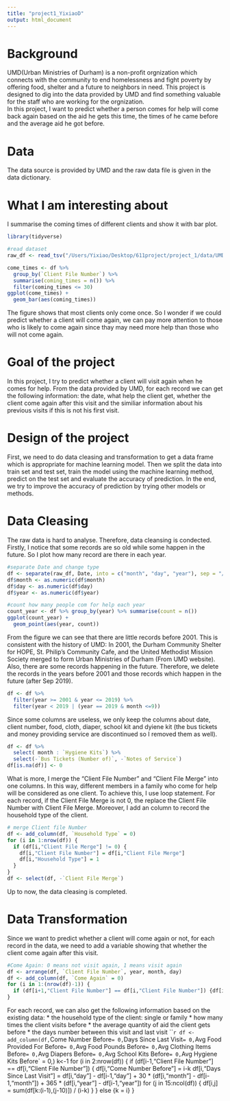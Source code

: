 ```yaml
---
title: "project1_YixiaoD"
output: html_document
---
```

# Background
UMD(Urban Ministries of Durham) is a non-profit orgnization which connects with the community to end homelessness and fight poverty by offering food, shelter and a future to neighbors in need. This project is designed to dig into the data provided by UMD and find something valuable for the staff who are working for the orgnization.  
In this project, I want to predict whether a person comes for help will come back again based on the aid he gets this time, the times of he came before and the average aid he got before. 

# Data
The data source is provided by UMD and the raw data file is given in the data dictionary.

# What I am interesting about
I summarise the coming times of different clients and show it with bar plot.
```r
library(tidyverse)

#read dataset
raw_df <- read_tsv("/Users/Yixiao/Desktop/611project/project_1/data/UMD_Services_Provided_20190719.tsv")
```
```r
come_times <- df %>%
  group_by(`Client File Number`) %>%
  summarise(coming_times = n()) %>%
  filter(coming_times <= 30)
ggplot(come_times) +
  geom_bar(aes(coming_times)) 
```

The figure shows that most clients only come once. So I wonder if we could predict whether a client will come again, we can pay more attention to those who is likely to come again since thay may need more help than those who will not come again.

# Goal of the project
In this project, I try to predict whether a client will visit again when he comes for help. From the data provided by UMD, for each record we can get the following information: the date, what help the client get, whether the client come again after this visit and the similiar information about his previous visits if this is not his first visit. 

# Design of the project
First, we need to do data cleasing and transformation to get a data frame which is appropriate for machine learning model. Then we split the data into train set and test set, train the model using the machine learning method, predict on the test set and evaluate the accuracy of prediction. In the end, we try to improve the accuracy of prediction by trying other models or methods.

# Data Cleasing
The raw data is hard to analyse. Therefore, data cleansing is condected.
Firstly, I notice that some records are so old while some happen in the future. So I plot how many record are there in each year.
```r
#separate Date and change type
df <- separate(raw_df, Date, into = c("month", "day", "year"), sep = "/")
df$month <- as.numeric(df$month)
df$day <- as.numeric(df$day)
df$year <- as.numeric(df$year)

#count how many people com for help each year
count_year <- df %>% group_by(year) %>% summarise(count = n())
ggplot(count_year) +
  geom_point(aes(year, count))
```

From the figure we can see that there are little records before 2001. This is consistent with the history of UMD: In 2001, the Durham Community Shelter for HOPE, St. Philip’s Community Cafe, and the United Methodist Mission Society merged to form Urban Ministries of Durham (From UMD website). Also, there are some records happening in the future.
Therefore, we delete the records in the years before 2001 and those records which happen in the future (after Sep 2019).
```r
df <- df %>%
  filter(year >= 2001 & year <= 2019) %>%
  filter(year < 2019 | (year == 2019 & month <=9))
```

Since some columns are useless, we only keep the columns about date, client number, food, cloth, diaper, school kit and dyiene kit (the bus tickets and money providing service are discontinued so I removed them as well).
```r
df <- df %>%
  select( month : `Hygiene Kits`) %>%
  select(-`Bus Tickets (Number of)`, -`Notes of Service`)
df[is.na(df)] <- 0
```

What is more, I merge the "Client File Number" and "Client File Merge" into one columns. In this way, different members in a family who come for help will be considered as one client. To achieve this, I use loop statement. For each record, if the Client File Merge is not 0, the replace the Client File Number with Client File Merge. Moreover, I add an column to record the household type of the client.
```r
# merge Client file Number
df <- add_column(df, `Household Type` = 0)
for (i in 1:nrow(df)) {
  if (df[i,"Client File Merge"] != 0) {
    df[i,"Client File Number"] = df[i,"Client File Merge"]
    df[i,"Household Type"] = 1
  }
}
df <- select(df, -`Client File Merge`)
```

Up to now, the data cleasing is completed.

# Data Transformation
Since we want to predict whether a client will come again or not, for each record in the data, we need to add a variable showing that whether the client come again after this visit.
```r
#Come Again: 0 means not visit again, 1 means visit again
df <- arrange(df, `Client File Number`, year, month, day)
df <- add_column(df, `Come Again` = 0)
for (i in 1:(nrow(df)-1)) {
  if (df[i+1,"Client File Number"] == df[i,"Client File Number"]) {df[i,"Come Again"] = 1}
}
```
For each record, we can also get the following information based on the existing data:
* the household type of the client: single or family
* how many times the client visits before
* the average quantity of aid the client gets before
* the days number between this visit and last visit
```r
df <- add_column(df,`Come Number Before` = 0, 
                 `Days Since Last Visit` = 0,
                 `Avg Food Provided For Before` = 0, 
                 `Avg Food Pounds Before` = 0,
                 `Avg Clothing Items Before` = 0,
                 `Avg Diapers Before` = 0,
                 `Avg School Kits Before` = 0,
                 `Avg Hygiene Kits Before` = 0,)
k<-1
for (i in 2:nrow(df)) {
  if (df[i-1,"Client File Number"] == df[i,"Client File Number"]) {
    df[i,"Come Number Before"] = i-k
    df[i,"Days Since Last Visit"] = df[i,"day"] - df[i-1,"day"] + 30 * (df[i,"month"] - df[i-1,"month"]) + 365 * (df[i,"year"] - df[i-1,"year"])
    for (j in 15:ncol(df)) {
      df[i,j] = sum(df[k:(i-1),(j-10)]) / (i-k)
    }
  }
  else {k = i}
}







